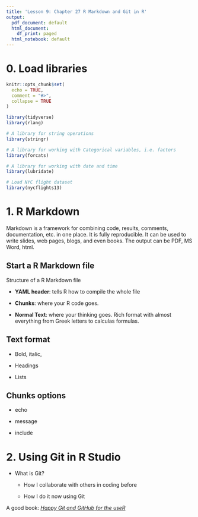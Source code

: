 ```yaml
---
title: 'Lesson 9: Chapter 27 R Markdown and Git in R'
output:
  pdf_document: default
  html_document:
    df_print: paged
  html_notebook: default
---
```


# 0. Load libraries

```r
knitr::opts_chunk$set(
  echo = TRUE,
  comment = "#>",
  collapse = TRUE
)

library(tidyverse)
library(rlang)

# A library for string operations
library(stringr)

# A library for working with Categorical variables, i.e. factors
library(forcats)

# A library for working with date and time
library(lubridate)

# Load NYC flight dataset 
library(nycflights13)
```


# 1. R Markdown

Markdown is a framework for combining code, results, comments, documentation, etc. in one place. It is fully reproducible. It can be used to write slides, web pages, blogs, and even books. The output can be PDF, MS Word, html.

## Start a R Markdown file

Structure of a R Markdown file

* **YAML header**: tells R how to compile the whole file

* **Chunks**: where your R code goes.

* **Normal Text**: where your thinking goes. Rich format with almost everything from Greek letters to calculas formulas.


## Text format

* Bold, italic, 

* Headings

* Lists

## Chunks options

* echo

* message

* include

# 2. Using Git in R Studio

* What is Git?

  * How I collaborate with others in coding before
  
  * How I do it now using Git
  
A good book: [*Happy Git and GitHub for the useR*](https://happygitwithr.com/)






















